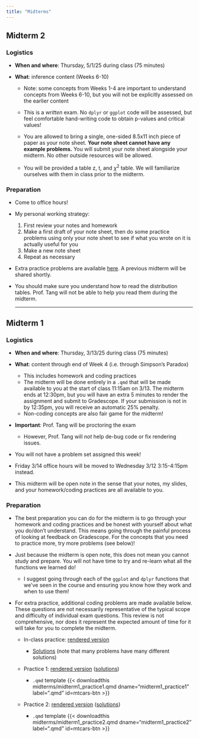 ```yaml
---
title: "Midterms"
---
```


## Midterm 2

### Logistics

-   **When and where**: Thursday, 5/1/25 during class (75 minutes)

-   **What**: inference content (Weeks 6-10)

    -   Note: some concepts from Weeks 1-4 are important to understand concepts from Weeks 6-10, but you will not be explicitly assessed on the earlier content

    -   This is a *written* exam. No `dplyr` or `ggplot` code will be assessed, but feel comfortable hand-writing code to obtain p-values and critical values!

    -   You are allowed to bring a single, one-sided 8.5x11 inch piece of paper as your note sheet. **Your note sheet cannot have any example problems.** You will submit your note sheet alongside your midterm. No other outside resources will be allowed.

    -   You will be provided a table z, t, and $\chi^2$ table. We will familiarize ourselves with them in class prior to the midterm.

### Preparation

-   Come to office hours!

<!-- -->

-   My personal working strategy:

    1.  First review your notes and homework
    2.  Make a first draft of your note sheet, then do some practice problems using only your note sheet to see if what you wrote on it is actually useful for you
    3.  Make a new note sheet
    4.  Repeat as necessary

-   Extra practice problems are available [here](midterms/midterm2_practice_probs.pdf). A previous midterm will be shared shortly.

-   You should make sure you understand how to read the distribution tables. Prof. Tang will not be able to help you read them during the midterm.

    ------------------------------------------------------------------------

## Midterm 1

### Logistics

-   **When and where**: Thursday, 3/13/25 during class (75 minutes)

-   **What**: content through end of Week 4 (i.e. through Simpson's Paradox)

    -   This includes homework and coding practices
    -   The midterm will be done entirely in a `.qmd` that will be made available to you at the start of class 11:15am on 3/13. The midterm ends at 12:30pm, but you will have an extra 5 minutes to render the assignment and submit to Gradescope. If your submission is not in by 12:35pm, you will receive an automatic 25% penalty.
    -   Non-coding concepts are also fair game for the midterm!

-   **Important**: Prof. Tang will be proctoring the exam

    -   However, Prof. Tang will *not* help de-bug code or fix rendering issues.

-   You will not have a problem set assigned this week!

-   Friday 3/14 office hours will be moved to Wednesday 3/12 3:15-4:15pm instead.

-   This midterm will be open note in the sense that your notes, my slides, and your homework/coding practices are all available to you.

### Preparation

-   The best preparation you can do for the midterm is to go through your homework and coding practices and be honest with yourself about what you do/don't understand. This means going through the painful process of looking at feedback on Gradescope. For the concepts that you need to practice more, try more problems (see below)!

-   Just because the midterm is open note, this does not mean you cannot study and prepare. You will not have time to try and re-learn what all the functions we learned do!

    -   I suggest going through each of the `ggplot` and `dplyr` functions that we've seen in the course and ensuring you know how they work and when to use them!

-   For extra practice, additional coding problems are made available below. These questions are not necessarily representative of the typical scope and difficulty of individual exam questions. This review is not comprehensive, nor does it represent the expected amount of time for it will take for you to complete the midterm.

    -   In-class practice: [rendered version](midterms/midterm1_practice_inclass_rendered.qmd)

        -   [Solutions](midterms/midterm1_practice_inclass_solns.pdf) (note that many problems have many different solutions)

    -   Practice 1: [rendered version](midterms/midterm1_practice1_render.qmd) ([solutions](midterms/midterm1_practice1_solns.pdf))

        -   `.qmd` template {{< downloadthis midterms/midterm1_practice1.qmd dname="midterm1_practice1" label=".qmd" id=mtcars-btn >}}

    -   Practice 2: [rendered version](midterms/midterm1_practice2_rendered.qmd) ([solutions](midterms/midterm1_practice2_solns.pdf))

        -   `.qmd` template {{< downloadthis midterms/midterm1_practice2.qmd dname="midterm1_practice2" label=".qmd" id=mtcars-btn >}}
